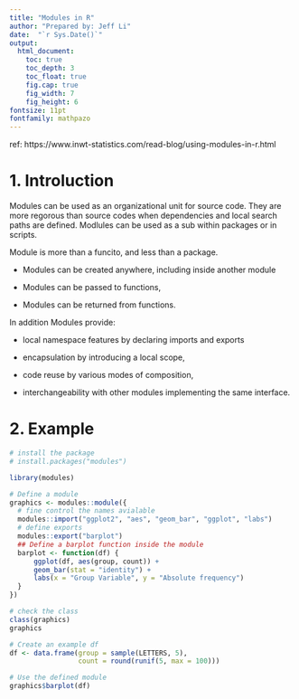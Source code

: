 ```yaml
---
title: "Modules in R"
author: "Prepared by: Jeff Li"
date:  "`r Sys.Date()`"
output:
  html_document: 
    toc: true
    toc_depth: 3
    toc_float: true
    fig.cap: true
    fig_width: 7
    fig_height: 6
fontsize: 11pt
fontfamily: mathpazo
---
```


ref: https://www.inwt-statistics.com/read-blog/using-modules-in-r.html

# 1. Introluction 

Modules can be used as an organizational unit for source code. They are more regorous than source codes when dependencies and local search paths are defined. Modlules can be used as a sub within packages or in scripts. 

Module is more than a funcito, and less than a package. 

* Modules can be created anywhere, including inside another module

* Modules can be passed to functions,

* Modules can be returned from functions.


In addition Modules provide:

* local namespace features by declaring imports and exports

* encapsulation by introducing a local scope,

* code reuse by various modes of composition,

* interchangeability with other modules implementing the same interface.

# 2. Example 

```r
# install the package
# install.packages("modules")

library(modules)

# Define a module
graphics <- modules::module({
  # fine control the names avialable 
  modules::import("ggplot2", "aes", "geom_bar", "ggplot", "labs")
  # define exports
  modules::export("barplot")
  ## Define a barplot function inside the module
  barplot <- function(df) {
      ggplot(df, aes(group, count)) +
      geom_bar(stat = "identity") +
      labs(x = "Group Variable", y = "Absolute frequency")
  }
})

# check the class
class(graphics)
graphics

# Create an example df
df <- data.frame(group = sample(LETTERS, 5), 
                 count = round(runif(5, max = 100)))

# Use the defined module
graphics$barplot(df)
```





